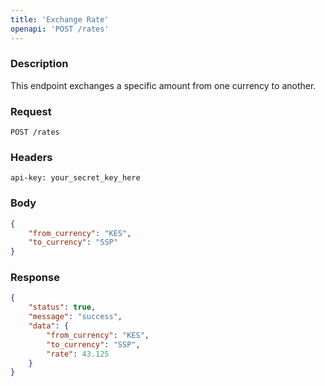 ```yaml
---
title: 'Exchange Rate'
openapi: 'POST /rates'
---
```


### Description

This endpoint exchanges a specific amount from one currency to another.

### Request

```http
POST /rates
```

### Headers

```http
api-key: your_secret_key_here
```

### Body

```json
{
    "from_currency": "KES",
    "to_currency": "SSP"
}
```

### Response

```json
{
    "status": true,
    "message": "success",
    "data": {
        "from_currency": "KES",
        "to_currency": "SSP",
        "rate": 43.125
    }
}
```
